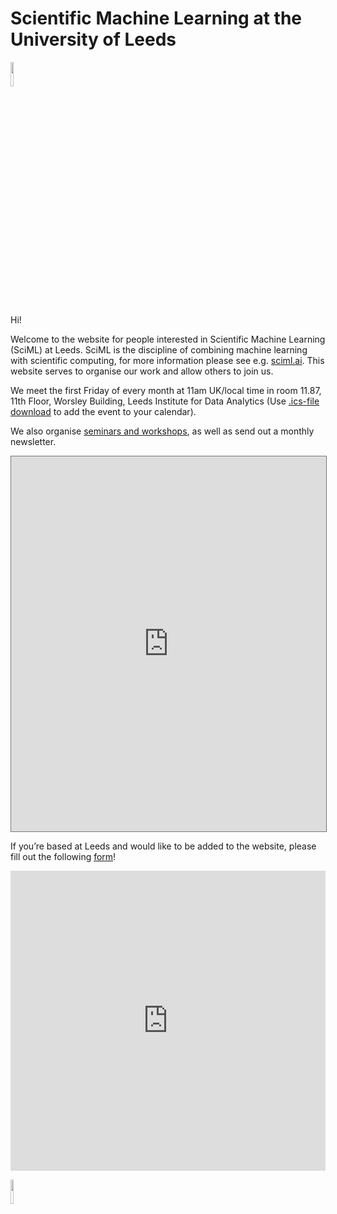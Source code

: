 # Scientific Machine Learning at the University of Leeds

![](./images/logo_final.png){width=10% fig-align="center"}

Hi!

Welcome to the website for people interested in Scientific Machine Learning
(SciML) at Leeds. SciML is the discipline of combining machine learning with
scientific computing, for more information please see e.g. <a href="https://sciml.ai/roadmap/">sciml.ai</a>.
This website serves to organise our work and allow others to join us. 

We meet the first Friday of every month at 11am UK/local time in room 11.87, 11th Floor, Worsley Building, Leeds
Institute for Data Analytics (Use [.ics-file download](assets/SciML_community_monthly_coffee-chat.ics) to add
the event to your calendar). 

We also organise [seminars and workshops](/events), as well as send out a monthly newsletter.

```{=html}
<div class="googleCalendar"> 
  <iframe src="https://calendar.google.com/calendar/embed?height=600&wkst=1&ctz=Europe%2FLondon&showPrint=0&src=bGVlZHN1bml2ZXJzaXR5c2NpbWxAZ21haWwuY29t&color=%23039BE5" style="border:solid 1px #777" width="100%" height="600" frameborder="0" scrolling="no"></iframe>
</div> 
```

If you're based at Leeds and would like to be added to the website, please fill out the following <a href="https://forms.office.com/Pages/ResponsePage.aspx?id=qO3qvR3IzkWGPlIypTW3y7Bcdk9kSC1KptqPvBBQQ_hUMEoxUUdSWlE1NE45VjFBWlcxMjVPUzBIUC4u">form</a>!

```{=html}
<iframe width="840px" height="480px" src="https://forms.office.com/Pages/ResponsePage.aspx?id=qO3qvR3IzkWGPlIypTW3y7Bcdk9kSC1KptqPvBBQQ_hUMEoxUUdSWlE1NE45VjFBWlcxMjVPUzBIUC4u&embed=true" frameborder="0" marginwidth="0" marginheight="0" style="border: none; max-width:100%; max-height:100vh" allowfullscreen webkitallowfullscreen mozallowfullscreen msallowfullscreen> </iframe>
```

![](./images/logo_final.png){width=10% fig-align="center"}

